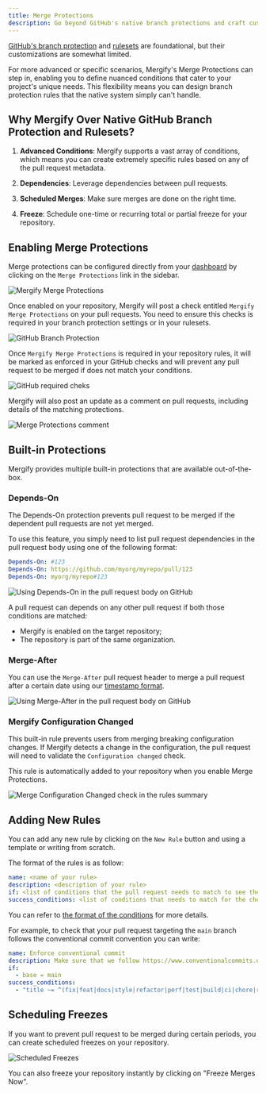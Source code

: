 ```yaml
---
title: Merge Protections
description: Go beyond GitHub's native branch protections and craft custom, advanced rules using Mergify.
---
```



[GitHub's branch
protection](https://docs.github.com/en/repositories/configuring-branches-and-merges-in-your-repository/managing-protected-branches/about-protected-branches)
and
[rulesets](https://docs.github.com/en/repositories/configuring-branches-and-merges-in-your-repository/managing-rulesets/about-rulesets)
are foundational, but their customizations are somewhat limited.

For more advanced or specific scenarios, Mergify's Merge Protections can step
in, enabling you to define nuanced conditions that cater to your project's
unique needs. This flexibility means you can design branch protection rules
that the native system simply can't handle.

## Why Mergify Over Native GitHub Branch Protection and Rulesets?

1. **Advanced Conditions**: Mergify supports a vast array of conditions, which
   means you can create extremely specific rules based on any of the pull
   request metadata.

2. **Dependencies**: Leverage dependencies between pull requests.

3. **Scheduled Merges**: Make sure merges are done on the right time.

4. **Freeze**: Schedule one-time or recurring total or partial freeze for your
   repository.

## Enabling Merge Protections

Merge protections can be configured directly from your
[dashboard](https://dashboard.mergify.com) by clicking on the `Merge
Protections` link in the sidebar.

<Image src={mainScreen} alt="Mergify Merge Protections" />

Once enabled on your repository, Mergify will post a check entitled `Mergify
Merge Protections` on your pull requests. You need to ensure this checks is
required in your branch protection settings or in your rulesets.

<Image src={bpScreen} alt="GitHub Branch Protection" />

Once `Mergify Merge Protections` is required in your repository rules, it will
be marked as enforced in your GitHub checks and will prevent any pull request
to be merged if does not match your conditions.

<Image src={requiredChecksScreen} alt="GitHub required cheks" />

Mergify will also post an update as a comment on pull requests, including
details of the matching protections.

<Image src={commentScreen} alt="Merge Protections comment" />

## Built-in Protections

Mergify provides multiple built-in protections that are available
out-of-the-box.

### Depends-On

The Depends-On protection prevents pull request to be merged if the dependent
pull requests are not yet merged.

To use this feature, you simply need to list pull request dependencies in the
pull request body using one of the following format:

```yaml
Depends-On: #123
Depends-On: https://github.com/myorg/myrepo/pull/123
Depends-On: myorg/myrepo#123
```

<Image src={dependsOnBody} alt="Using Depends-On in the pull request body on GitHub"/>

A pull request can depends on any other pull request if both those conditions
are matched:
- Mergify is enabled on the target repository;
- The repository is part of the same organization.

### Merge-After

You can use the `Merge-After` pull request header to merge a pull request after
a certain date using our [timestamp format](/configuration/data-types#timestamp).

<Image src={mergeAfterBody} alt="Using Merge-After in the pull request body on GitHub"/>

### Mergify Configuration Changed

This built-in rule prevents users from merging breaking configuration changes. If Mergify detects a change
in the configuration, the pull request will need to validate the `Configuration changed` check.

This rule is automatically added to your repository when you enable Merge Protections.

<Image src={configurationChangedCheckBody} alt="Merge Configuration Changed check in the rules summary"/>

## Adding New Rules

You can add any new rule by clicking on the `New Rule` button and using a
template or writing from scratch.

The format of the rules is as follow:

```yaml
name: <name of your rule>
description: <description of your rule>
if: <list of conditions that the pull request needs to match to see the rule applied>
success_conditions: <list of conditions that needs to match for the check to be a success>
```

You can refer to [the format of the conditions](/configuration/conditions/) for
more details.

For example, to check that your pull request targeting the `main` branch
follows the conventional commit convention you can write:

```yaml
name: Enforce conventional commit
description: Make sure that we follow https://www.conventionalcommits.org/en/v1.0.0/
if:
  - base = main
success_conditions:
  - "title ~= ^(fix|feat|docs|style|refactor|perf|test|build|ci|chore|revert)(?:\(.+\))?:"
```

## Scheduling Freezes

If you want to prevent pull request to be merged during certain periods, you
can create scheduled freezes on your repository.

<Image src={scheduleFreezeScreen} alt="Scheduled Freezes" />

You can also freeze your repository instantly by clicking on "Freeze Merges
Now".
